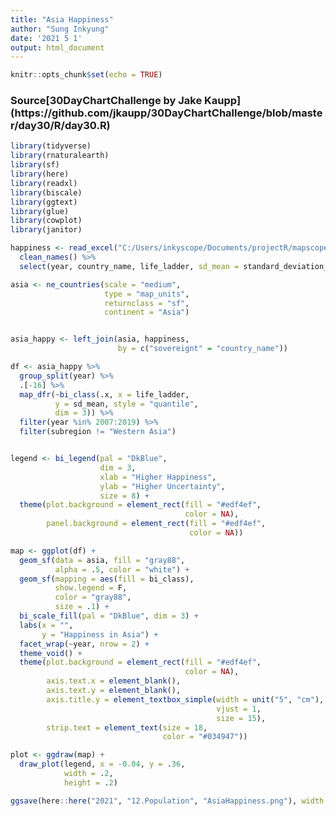 ```yaml
---
title: "Asia Happiness"
author: "Sung Inkyung"
date: '2021 5 1'
output: html_document
---
```


```r
knitr::opts_chunk$set(echo = TRUE)
```
### Source[30DayChartChallenge by Jake Kaupp] (https://github.com/jkaupp/30DayChartChallenge/blob/master/day30/R/day30.R)
```r
library(tidyverse)
library(rnaturalearth)
library(sf)
library(here)
library(readxl)
library(biscale)
library(ggtext)
library(glue)
library(cowplot)
library(janitor)

```


```r
happiness <- read_excel("C:/Users/inkyscope/Documents/projectR/mapscope/2021/4. Hexagon/data/WHR20_DataForTable2.1.xls") %>% 
  clean_names() %>% 
  select(year, country_name, life_ladder, sd_mean = standard_deviation_of_ladder_by_country_year)

asia <- ne_countries(scale = "medium",
                     type = "map_units",
                     returnclass = "sf",
                     continent = "Asia") 


asia_happy <- left_join(asia, happiness, 
                        by = c("sovereignt" = "country_name"))

df <- asia_happy %>% 
  group_split(year) %>% 
  .[-16] %>% 
  map_dfr(~bi_class(.x, x = life_ladder, 
          y = sd_mean, style = "quantile",
          dim = 3)) %>% 
  filter(year %in% 2007:2019) %>% 
  filter(subregion != "Western Asia")


legend <- bi_legend(pal = "DkBlue",
                    dim = 3, 
                    xlab = "Higher Happiness",
                    ylab = "Higher Uncertainty",
                    size = 8) +
  theme(plot.background = element_rect(fill = "#edf4ef",
                                       color = NA),
        panel.background = element_rect(fill = "#edf4ef",
                                        color = NA))
```


```r
map <- ggplot(df) +
  geom_sf(data = asia, fill = "gray88",
          alpha = .5, color = "white") +
  geom_sf(mapping = aes(fill = bi_class), 
          show.legend = F, 
          color = "gray88",
          size = .1) +
  bi_scale_fill(pal = "DkBlue", dim = 3) +
  labs(x = "",
       y = "Happiness in Asia") +
  facet_wrap(~year, nrow = 2) +
  theme_void() +
  theme(plot.background = element_rect(fill = "#edf4ef",
                                       color = NA),
        axis.text.x = element_blank(),
        axis.text.y = element_blank(),
        axis.title.y = element_textbox_simple(width = unit("5", "cm"), 
                                              vjust = 1,
                                              size = 15),
        strip.text = element_text(size = 18,
                                  color = "#034947"))

plot <- ggdraw(map) +
  draw_plot(legend, x = -0.04, y = .36, 
            width = .2, 
            height = .2)

ggsave(here::here("2021", "12.Population", "AsiaHappiness.png"), width = 32, height = 18, units = "cm")

```



